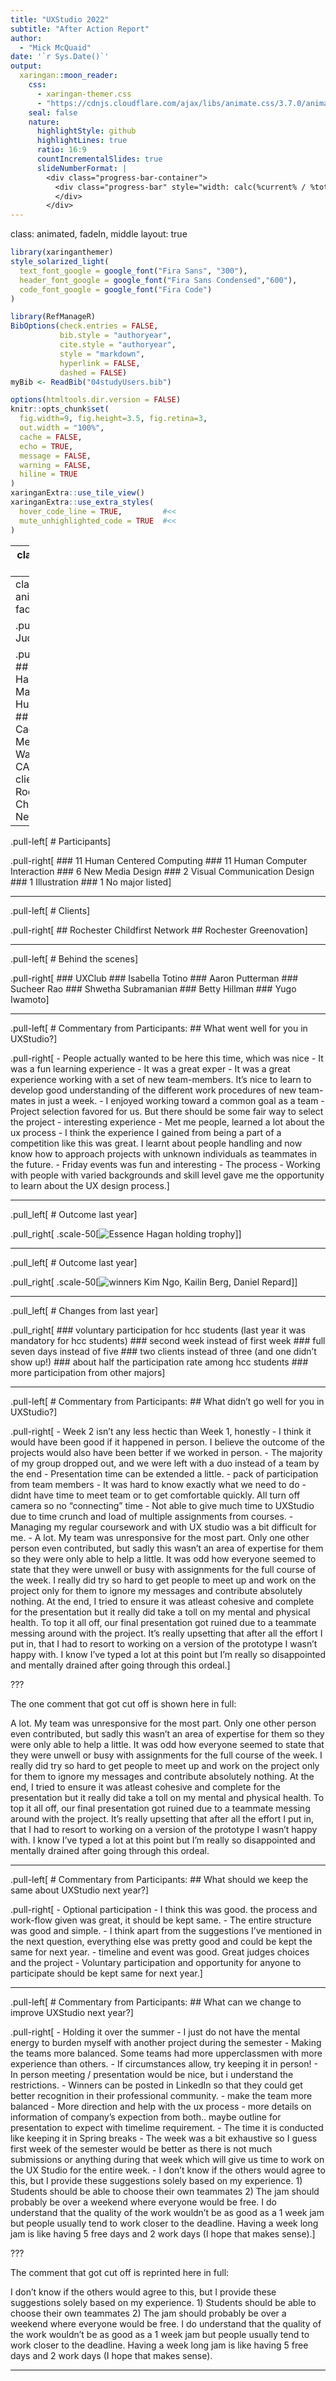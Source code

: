 ```yaml
---
title: "UXStudio 2022"  
subtitle: "After Action Report"  
author: 
  - "Mick McQuaid"
date: '`r Sys.Date()`'
output:
  xaringan::moon_reader:
    css:
      - xaringan-themer.css
      - "https://cdnjs.cloudflare.com/ajax/libs/animate.css/3.7.0/animate.min.css"
    seal: false
    nature:
      highlightStyle: github
      highlightLines: true
      ratio: 16:9
      countIncrementalSlides: true
      slideNumberFormat: |
        <div class="progress-bar-container">
          <div class="progress-bar" style="width: calc(%current% / %total% * 100%);">
          </div>
        </div>
---
```

class: animated, fadeIn, middle
layout: true

```r
library(xaringanthemer)
style_solarized_light(
  text_font_google = google_font("Fira Sans", "300"),
  header_font_google = google_font("Fira Sans Condensed","600"),
  code_font_google = google_font("Fira Code")
)
```

```r
library(RefManageR)
BibOptions(check.entries = FALSE,
           bib.style = "authoryear",
           cite.style = "authoryear",
           style = "markdown",
           hyperlink = FALSE,
           dashed = FALSE)
myBib <- ReadBib("04studyUsers.bib")
```

<style type="text/css">

/* .remark-slide-content h1 {
  font-size: 600%;
}
*/

.remark-slide-number {
  position: inherit;
}

.remark-slide-number .progress-bar-container {
  position: absolute;
  bottom: 0;
  height: 4px;
  display: block;
  left: 0;
  right: 0;
}

.remark-slide-number .progress-bar {
  height: 100%;
  background-color: red;
}
.scale-30 img { width: 30%; height: 30%; }
.scale-40 img { width: 40%; height: 40%; }
.scale-45 img { width: 45%; height: 45%; }
.scale-50 img { width: 50%; height: 50%; }
.scale-60 img { width: 60%; height: 60%; }
.scale-70 img { width: 70%; height: 70%; }
.scale-75 img { width: 75%; height: 75%; }
.scale-80 img { width: 80%; height: 80%; }
.scale-85 img { width: 85%; height: 85%; }
.big { font-size: 200%; }
.bigger { font-size: 400%; }
.biggest { font-size: 600%; }
.footer {
  position: absolute;
  bottom: 10px;
}
</style>

```r
options(htmltools.dir.version = FALSE)
knitr::opts_chunk$set(
  fig.width=9, fig.height=3.5, fig.retina=3,
  out.width = "100%",
  cache = FALSE,
  echo = TRUE,
  message = FALSE, 
  warning = FALSE,
  hiline = TRUE
)
xaringanExtra::use_tile_view()
xaringanExtra::use_extra_styles(
  hover_code_line = TRUE,         #<<
  mute_unhighlighted_code = TRUE  #<<
)
```
---
class: title-slide

# UXStudio 2022

### After Action Report

### slideshow by Mick McQuaid

.footer[This is a slideshow. Use the arrow keys to navigate.]

---
class: animated, fadeIn

.pull-left[
# Judges
]

.pull-right[
## Anne Haake
## Matt Huenerfauth
## Stephen Cady
## Melissa Warp (from CAD)
## clients from Rochester Childfirst Network
]

---

.pull-left[
# Participants
]

.pull-right[
### 11 Human Centered Computing
### 11 Human Computer Interaction
### 6 New Media Design
### 2 Visual Communication Design
### 1 Illustration
### 1 No major listed
]

---

.pull-left[
# Clients
]

.pull-right[
## Rochester Childfirst Network
## Rochester Greenovation
]

---

.pull-left[
# Behind the scenes
]

.pull-right[
### UXClub
### Isabella Totino
### Aaron Putterman
### Sucheer Rao
### Shwetha Subramanian
### Betty Hillman
### Yugo Iwamoto
]

---

.pull-left[
# Commentary from Participants:
## What went well for you in UXStudio?
]

.pull-right[
- People actually wanted to be here this time, which was nice
- It was a fun learning experience
- It was a great exper
- It was a great experience working with a set of new team-members. It's nice to learn to develop good understanding of the different work procedures of new team-mates in just a week.
- I enjoyed working toward a common goal as a team
- Project selection favored for us. But there should be some fair way to select the project
- interesting experience
- Met me people, learned a lot about the ux process
- I think the experience I gained from being a part of a competition like this was great. I learnt about people handling and now know how to approach projects with unknown individuals as teammates in the future.
- Friday events was fun and interesting
- The process
- Working with people with varied backgrounds and skill level gave me the opportunity to learn about the UX design process.
]

---

.pull_left[
# Outcome last year
]

.pull_right[
.scale-50[![Essence Hagan holding trophy](hagan.jpg)]
]

---

.pull_left[
# Outcome last year
]

.pull_right[
.scale-50[![winners Kim Ngo, Kailin Berg, Daniel Repard](ngoBergRepard.jpg)]
]

---

.pull_left[
# Changes from last year
]

.pull_right[
### voluntary participation for hcc students (last year it was mandatory for hcc students)
### second week instead of first week
### full seven days instead of five
### two clients instead of three (and one didn't show up!)
### about half the participation rate among hcc students
### more participation from other majors
]

---

.pull-left[
# Commentary from Participants:
## What didn't go well for you in UXStudio?
]

.pull-right[
- Week 2 isn’t any less hectic than Week 1, honestly
- I think it would have been good if it happened in person. I believe the outcome of the projects would also have been better if we worked in person.
- The majority of my group dropped out, and we were left with a duo instead of a team by the end
- Presentation time can be extended a little.
- pack of participation from team members
- It was hard to know exactly what we need to do
- didnt have time to meet team or to get comfortable quickly. All turn off camera so no "connecting" time
- Not able to give much time to UXStudio due to time crunch and load of multiple assignments from courses.
- Managing my regular coursework and with UX studio was a bit difficult for me.
- A lot. My team was unresponsive for the most part. Only one other person even contributed, but sadly this wasn't an area of expertise for them so they were only able to help a little. It was odd how everyone seemed to state that they were unwell or busy with assignments for the full course of the week.  I really did try so hard to get people to meet up and work on the project only for them to ignore my messages and contribute absolutely nothing. At the end, I tried to ensure it was atleast cohesive and complete for the presentation but it really did take a toll on my mental and physical health. To top it all off, our final presentation got ruined due to a teammate messing around with the project.  It's really upsetting that after all the effort I put in, that I had to resort to working on a version of the prototype I wasn't happy with. I know I've typed a lot at this point but I'm really so disappointed and mentally drained after going through this ordeal.
]

???

The one comment that got cut off is shown here in full:

A lot. My team was unresponsive for the most part. Only one other person even contributed, but sadly this wasn't an area of expertise for them so they were only able to help a little. It was odd how everyone seemed to state that they were unwell or busy with assignments for the full course of the week.  I really did try so hard to get people to meet up and work on the project only for them to ignore my messages and contribute absolutely nothing. At the end, I tried to ensure it was atleast cohesive and complete for the presentation but it really did take a toll on my mental and physical health. To top it all off, our final presentation got ruined due to a teammate messing around with the project.  It's really upsetting that after all the effort I put in, that I had to resort to working on a version of the prototype I wasn't happy with. I know I've typed a lot at this point but I'm really so disappointed and mentally drained after going through this ordeal.

---

.pull-left[
# Commentary from Participants:
## What should we keep the same about UXStudio next year?
]

.pull-right[
- Optional participation
- I think this was good. the process and work-flow given was great, it should be kept same.
- The entire structure was good and simple.
- I think apart from the suggestions I've mentioned in the next question, everything else was pretty good and could be kept the same for next year.
- timeline and event was good.  Great judges choices and the project
- Voluntary participation and opportunity for anyone to participate should be kept same for next year.
]

---

.pull-left[
# Commentary from Participants:
## What can we change to improve UXStudio next year?
]

.pull-right[
- Holding it over the summer - I just do not have the mental energy to burden myself with another project during the semester
- Making the teams more balanced. Some teams had more upperclassmen with more experience than others.
- If circumstances allow, try keeping it in person!
- In person meeting / presentation would be nice, but i understand the restrictions.
- Winners can be posted in LinkedIn so that they could get better recognition in their professional community.
- make the team more balanced
- More direction and help with the ux process
- more details on information of company's expection from both..  maybe outline for presentation to expect with timelime requirement.
- The time it is conducted like keeping it in Spring breaks
- The week was a bit exhaustive so I guess first week of the semester would be better as there is not much submissions or anything during that week which will give us time to work on the UX Studio for the entire week.
- I don't know if the others would agree to this, but I provide these suggestions solely based on my experience.  1) Students should be able to choose their own teammates  2) The jam should probably be over a weekend where everyone would be free. I do understand that the quality of the work wouldn't be as good as a 1 week jam but people usually tend to work closer to the deadline. Having a week long jam is like having 5 free days and 2 work days (I hope that makes sense).
]

???

The comment that got cut off is reprinted here in full:

I don't know if the others would agree to this, but I provide these suggestions solely based on my experience.  1) Students should be able to choose their own teammates  2) The jam should probably be over a weekend where everyone would be free. I do understand that the quality of the work wouldn't be as good as a 1 week jam but people usually tend to work closer to the deadline. Having a week long jam is like having 5 free days and 2 work days (I hope that makes sense).

---

